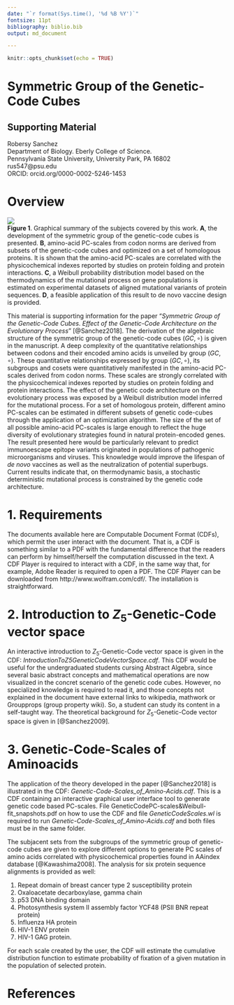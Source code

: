 ```yaml
---
date: "`r format(Sys.time(), '%d %B %Y')`"
fontsize: 11pt
bibliography: biblio.bib
output: md_document

---
```

```r
knitr::opts_chunk$set(echo = TRUE)

```

# Symmetric Group of the Genetic-Code Cubes
## Supporting Material
  
  Robersy Sanchez  
  Department of Biology. Eberly College of Science.  
  Pennsylvania State University, University Park, PA 16802  
  rus547@psu.edu  
  ORCID: orcid.org/0000-0002-5246-1453  

# Overview 
<img src="fig/vacc.png" align="center" />
<br>
**Figure 1**. Graphical summary of the subjects covered by this work. **A**, the development of the symmetric group of the genetic-code cubes is presented. **B**, amino-acid PC-scales from codon norms are derived from subsets of the genetic-code cubes and optimized on a set of homologous proteins. It is shown that the amino-acid PC-scales are correlated with the physicochemical indexes reported by studies on protein folding and protein interactions. **C**, a Weibull probability distribution model based on the thermodynamics of the mutational process on gene populations is estimated on experimental datasets of aligned mutational variants of protein sequences. **D**, a feasible application of this result to de novo vaccine design is provided.

This material is supporting information for the paper "_Symmetric Group of the Genetic-Code Cubes. Effect of the Genetic-Code Architecture on the Evolutionary Process_" [@Sanchez2018]. The derivation of the algebraic structure of the symmetric group of the genetic-code cubes $(GC,\circ)$ is given in the manuscript. A deep complexity of the quantitative relationships between codons and their encoded amino acids is unveiled by group $(GC,\circ)$. These quantitative relationships expressed by group $(GC,\circ)$, its subgroups and cosets were quantitatively manifested in the amino-acid PC-scales derived from codon norms. These scales are strongly correlated with the physicochemical indexes reported by studies on protein folding and protein interactions. The effect of the genetic code architecture on the evolutionary process was exposed by a Weibull distribution model inferred for the mutational process. For a set of homologous protein, different amino PC-scales can be estimated in different subsets of genetic code-cubes through the application of an optimization algorithm. The size of the set of all possible amino-acid PC-scales is large enough to reflect the huge diversity of evolutionary strategies found in natural protein-encoded genes. The result presented here would be particularly relevant to predict immunoescape epitope variants originated in populations of pathogenic microorganisms and viruses. This knowledge would improve the lifespan of _de novo_ vaccines as well as the neutralization of potential superbugs. Current results indicate that, on thermodynamic basis, a stochastic deterministic mutational process is constrained by the genetic code architecture.

# 1. Requirements
The documents available here are Computable Document Format (CDFs), which permit the user interact with the document. That is, a CDF is something similar to a PDF with the fundamental difference that the readers can perform by himself/herself the computation discussed in the text. A CDF Player is required to interact with a CDF, in the same way that, for example, Adobe Reader is required to open a PDF. The CDF Player can be downloaded from http://www.wolfram.com/cdf/. The installation is straightforward. 

# 2. Introduction to $Z_5$-Genetic-Code vector space
An interactive introduction to $Z_5$-Genetic-Code vector space is given in the CDF: _IntroductionToZ5GeneticCodeVectorSpace.cdf_.  This CDF would be useful for the undergraduated students cursing Abstract Algebra, since several basic abstract concepts and mathematical operations are now visualized in the concret scenario of the genetic code cubes. However, no specialized knowledge is required to read it, and those concepts not explained in the document have external links to wikipedia, mathwork or Groupprops (group property wiki). So, a student can study its content in a self-taught way. The theoretical background for $Z_5$-Genetic-Code vector space is given in [@Sanchez2009].

# 3. Genetic-Code-Scales of Aminoacids
The application of the theory developed in the paper [@Sanchez2018] is illustrated in the CDF:   _Genetic-Code-Scales_of_Amino-Acids.cdf_. This is a CDF containing an interactive graphical user interface tool to generate genetic code based PC-scales. File GeneticCodePC-scales&Weibull-fit_snapshots.pdf on how to use the CDF and file _GeneticCodeScales.wl_ is required to run _Genetic-Code-Scales_of_Amino-Acids.cdf_ and both files must be in the same folder. 

  The subjacent sets from the subgroups of the symmetric group of genetic-code cubes are given to explore different options to generate PC scales of amino acids correlated with physicochemical properties found in AAindex database [@Kawashima2008]. The analysis for six protein sequence alignments is provided as well:  
  
  1) Repeat domain of breast cancer type 2 susceptibility protein  
  2) Oxaloacetate decarboxylase, gamma chain  
  3) p53 DNA binding domain  
  4) Photosynthesis system II assembly factor YCF48 (PSII BNR repeat protein)  
  5) Influenza HA protein  
  6) HIV-1 ENV  protein
  7) HIV-1 GAG protein. 

  For each scale created by the user, the CDF will estimate the cumulative distribution function to estimate probability of fixation of a given mutation in the population of selected protein.

# References

